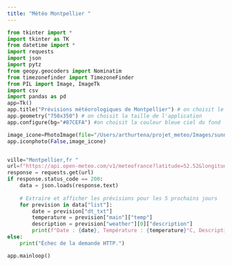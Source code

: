 ```yaml
---
title: "Météo Montpellier "
---
```


```python
from tkinter import *
import tkinter as TK
from datetime import *
import requests 
import json
import pytz
from geopy.geocoders import Nominatim
from timezonefinder import TimezoneFinder
from PIL import Image, ImageTk
import csv 
import pandas as pd 
app=Tk()
app.title("Prévisions météorologiques de Montpellier") # on choisit le nom de l'application
app.geometry("750x350") # on choisit la taille de l'application 
app.configure(bg="#87CEFA") #on choisit la couleur bleue ciel du fond 

image_icone=PhotoImage(file="/Users/arthurtena/projet_meteo/Images/sunny_sun_cloud_weather_cloudy_icon_194237.png")
app.iconphoto(False,image_icone)


ville="Montpellier,fr "
url=f"https://api.open-meteo.com/v1/meteofrance?latitude=52.52&longitude=13.41&hourly=temperature_2m"
response = requests.get(url) 
if response.status_code == 200:
    data = json.loads(response.text)
    
    # Extraire et afficher les prévisions pour les 5 prochains jours
    for prevision in data["list"]:
        date = prevision["dt_txt"]
        temperature = prevision["main"]["temp"]
        description = prevision["weather"][0]["description"]
        print(f"Date : {date}, Température : {temperature}°C, Description : {description}")
else:
    print("Échec de la demande HTTP.")

app.mainloop()

```
